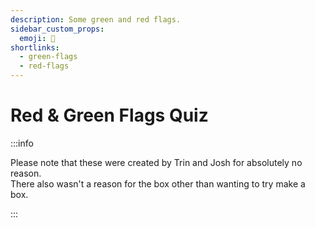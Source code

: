 ---
description: Some green and red flags.
sidebar_custom_props:
  emoji: 💚
shortlinks:
  - green-flags
  - red-flags
---


# Red & Green Flags Quiz

<RedGreenFlags />

:::info

Please note that these were created by Trin and Josh for absolutely no reason.  
There also wasn't a reason for the box other than wanting to try make a box.

:::
